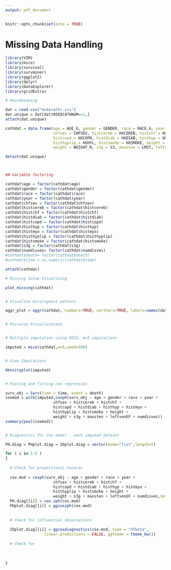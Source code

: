 ```yaml
---
output: pdf_document
---
```


```r
knitr::opts_chunk$set(echo = TRUE)
```

# Missing Data Handling

```r
library(VIM)
library(mice)
library(survival)
library(survminer)
library(ggplot2)
library(dplyr)
library(DataExplorer)
library(gridExtra)
```

```r

# Housekeeping

dat = read.csv("dukecathr.csv")
dat.unique = dat[dat$RSEQCATHNUM==1,]
attach(dat.unique)

cathdat = data.frame(age = AGE_G, gender = GENDER, race = RACE_G, year = YRCATH_G, 
                     chfsev = CHFSEV, histcereb = HXCEREB, histchf = HXCHF, 
                     histcopd = HXCOPD, histdiab = HXDIAB, histhyp = HXHTN, histmyo = HXMI, 
                     histhyplip = HXHYL, histsmoke = HXSMOKE, height = HEIGHT_R, 
                     weight = WEIGHT_R, s3g = S3, maxsten = LMST, leftvenEF = LVEF_R, numdisves = NUMDZV, death = DEATH, time = DAYS2LKA)

detach(dat.unique)



## Variable factoring

cathdat$age = factor(cathdat$age)
cathdat$gender = factor(cathdat$gender)
cathdat$race = factor(cathdat$race)
cathdat$year = factor(cathdat$year)
cathdat$chfsev = factor(cathdat$chfsev)
cathdat$histcereb = factor(cathdat$histcereb)
cathdat$histchf = factor(cathdat$histchf)
cathdat$histdiab = factor(cathdat$histdiab)
cathdat$histcopd = factor(cathdat$histcopd)
cathdat$histhyp = factor(cathdat$histhyp)
cathdat$histmyo = factor(cathdat$histmyo)
cathdat$histhyplip = factor(cathdat$histhyplip)
cathdat$histsmoke = factor(cathdat$histsmoke)
cathdat$s3g = factor(cathdat$s3g)
cathdat$numdisves= factor(cathdat$numdisves)
#cathdat$death= factor(cathdat$death)
#cathdat$time = as.numeric(cathdat$time)

attach(cathdat)
```

```r


# Missing Value Visualizing

plot_missing(cathdat)


# Visualize missingness pattern 

aggr_plot = aggr(cathdat, numbers=TRUE, sortVars=TRUE, labels=names(data), cex.axis=.7, gap=3, ylab=c("Histogram of missing data","Pattern"),plot=TRUE)


# Pairwise Visualizations


# Multiple imputation using MICE; m=5 imputations

imputed = mice(cathdat,m=5,seed=500)


# View Imputations

densityplot(imputed)


# Pooling and fitting cox regression

surv_obj = Surv(time = time, event = death)
coxmod = with(imputed,coxph(surv_obj ~ age + gender + race + year + 
                     chfsev + histcereb + histchf + 
                     histcopd + histdiab + histhyp + histmyo + 
                     histhyplip + histsmoke + height + 
                     weight + s3g + maxsten + leftvenEF + numdisves))
summary(pool(coxmod))


# Diagnostics for Cox model - each imputed dataset

PH.diag = PHplot.diag = IOplot.diag = vector(mode="list",length=5)

for ( i in 1:5 )
{
  
  # Check for proportional hazards
  
  cox.mod = coxph(surv_obj ~ age + gender + race + year + 
                     chfsev + histcereb + histchf + 
                     histcopd + histdiab + histhyp + histmyo + 
                     histhyplip + histsmoke + height + 
                     weight + s3g + maxsten + leftvenEF + numdisves,data=complete(imputed,i))
  PH.diag[[i]] = cox.zph(cox.mod)
  PHplot.diag[[i]] = ggcoxzph(cox.mod)
  
  
  # Check for influential observations
  
  IOplot.diag[[i]] = ggcoxdiagnostics(cox.mod, type = "dfbeta",
                 linear.predictions = FALSE, ggtheme = theme_bw())
  
  # Check for 
  
  
  
}





```

